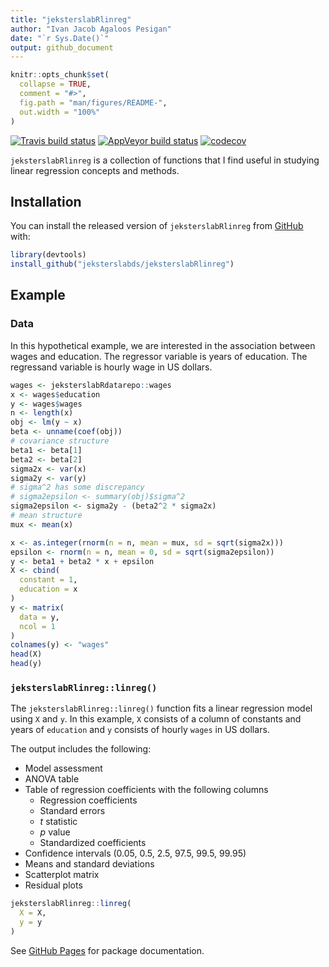 ```yaml
---
title: "jeksterslabRlinreg"
author: "Ivan Jacob Agaloos Pesigan"
date: "`r Sys.Date()`"
output: github_document
---
```


<!-- README.md is generated from README.Rmd. Please edit that file -->

```r
knitr::opts_chunk$set(
  collapse = TRUE,
  comment = "#>",
  fig.path = "man/figures/README-",
  out.width = "100%"
)
```

<!-- badges: start -->
[![Travis build status](https://travis-ci.com/jeksterslabds/jeksterslabRlinreg.svg?branch=master)](https://travis-ci.com/jeksterslabds/jeksterslabRlinreg)
[![AppVeyor build status](https://ci.appveyor.com/api/projects/status/github/jeksterslabds/jeksterslabRlinreg?branch=master&svg=true)](https://ci.appveyor.com/project/jeksterslabds/jeksterslabRlinreg)
[![codecov](https://codecov.io/github/jeksterslabds/jeksterslabRlinreg/branch/master/graphs/badge.svg)](https://codecov.io/github/jeksterslabds/jeksterslabRlinreg) 
<!-- badges: end -->

`jeksterslabRlinreg` is a collection of functions that I find useful in studying linear regression concepts and methods.

## Installation

You can install the released version of `jeksterslabRlinreg` from [GitHub](https://github.com/jeksterslabds/jeksterslabRlinreg) with:

```r
library(devtools)
install_github("jeksterslabds/jeksterslabRlinreg")
```

## Example

### Data

In this hypothetical example,
we are interested in the association between wages and education.
The regressor variable is years of education.
The regressand variable is hourly wage in US dollars.

```r
wages <- jeksterslabRdatarepo::wages
x <- wages$education
y <- wages$wages
n <- length(x)
obj <- lm(y ~ x)
beta <- unname(coef(obj))
# covariance structure
beta1 <- beta[1]
beta2 <- beta[2]
sigma2x <- var(x)
sigma2y <- var(y)
# sigma^2 has some discrepancy
# sigma2epsilon <- summary(obj)$sigma^2
sigma2epsilon <- sigma2y - (beta2^2 * sigma2x)
# mean structure
mux <- mean(x)
```

```r
x <- as.integer(rnorm(n = n, mean = mux, sd = sqrt(sigma2x)))
epsilon <- rnorm(n = n, mean = 0, sd = sqrt(sigma2epsilon))
y <- beta1 + beta2 * x + epsilon
X <- cbind(
  constant = 1,
  education = x
)
y <- matrix(
  data = y,
  ncol = 1
)
colnames(y) <- "wages"
head(X)
head(y)
```

### `jeksterslabRlinreg::linreg()`

The `jeksterslabRlinreg::linreg()` function
fits a linear regression model using `X` and `y`.
In this example, `X` consists of a column of constants and years of `education`
and `y` consists of hourly `wages` in US dollars.

The output includes the following:

- Model assessment
- ANOVA table
- Table of regression coefficients with the following columns
  - Regression coefficients
  - Standard errors
  - $t$ statistic
  - $p$ value
  - Standardized coefficients
- Confidence intervals (0.05, 0.5, 2.5, 97.5, 99.5, 99.95)
- Means and standard deviations
- Scatterplot matrix
- Residual plots

```r
jeksterslabRlinreg::linreg(
  X = X,
  y = y
)
```

See [GitHub Pages](https://jeksterslabds.github.io/jeksterslabRlinreg/index.html)
for package documentation.
